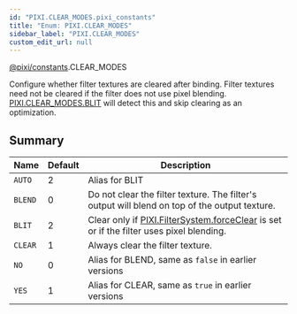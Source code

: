 ```yaml
---
id: "PIXI.CLEAR_MODES.pixi_constants"
title: "Enum: PIXI.CLEAR_MODES"
sidebar_label: "PIXI.CLEAR_MODES"
custom_edit_url: null
---
```



<div class="package-name">

[@pixi/constants](../modules/pixi_constants).CLEAR_MODES

</div>

Configure whether filter textures are cleared after binding.
Filter textures need not be cleared if the filter does not use pixel blending. [PIXI.CLEAR_MODES.BLIT](../enums/PIXI.CLEAR_MODES.pixi_constants) will detect this and skip clearing as an optimization.



        

## Summary
| Name               | Default | Description                                                                                                                                  |
| ------------------ | ------- | -------------------------------------------------------------------------------------------------------------------------------------------- |
| <code>AUTO</code>  | 2       | Alias for BLIT                                                                                                                               |
| <code>BLEND</code> | 0       | Do not clear the filter texture. The filter's output will blend on top of the output texture.                                                |
| <code>BLIT</code>  | 2       | Clear only if [PIXI.FilterSystem.forceClear](../classes/PIXI.FilterSystem.pixi_core#forceClear) is set or if the filter uses pixel blending. |
| <code>CLEAR</code> | 1       | Always clear the filter texture.                                                                                                             |
| <code>NO</code>    | 0       | Alias for BLEND, same as `false` in earlier versions                                                                                         |
| <code>YES</code>   | 1       | Alias for CLEAR, same as `true` in earlier versions                                                                                          |

    